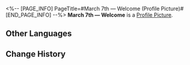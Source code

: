 <%-- [PAGE_INFO]
PageTitle=#March 7th — Welcome (Profile Picture)#
[END_PAGE_INFO] --%>
{{Item Infobox
|title       = March 7th &mdash; Welcome
|id          = 200101
|image       = Item March 7th &mdash; Welcome.png
|type        = Profile Picture
|invCategory = 
|rarity      = 5
|effect      = 
|description = March 7th, participant of the Express Crew Newbie Welcome Party.
|source1     = Avatar reward obtained from unlocking [[Nameless Honor]].
}}
{{Description|''"The best donuts around are all for you!"''}}
'''March 7th &mdash; Welcome''' is a [[Profile Picture]].

==Other Languages==
{{Other Languages
|en   = March 7th &mdash; Welcome
|zhs  = 三月七•迎新
|zht  = 三月七•迎新
|ja   = 三月なのか・歓迎
|ko   = Mar. 7th•환영
|es   = Bienvenida de Siete de Marzo
|fr   = March 7th :
Bienvenue
|ru   = Март 7: Добро пожаловать
|th   = March 7th - ต้อนรับ
|vi   = March 7th - Chào Đón
|de   = 7. März &ndash; Willkommen
|id   = March 7th - Selamat Datang
|pt   = 7 de Março &ndash; Boas-vindas
}}

==Change History==
{{Change History|1.0}}